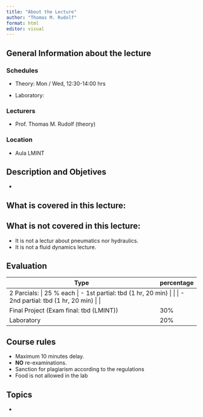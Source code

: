```yaml
---
title: "About the Lecture"
author: "Thomas M. Rudolf"
format: html
editor: visual
---
```


## General Information about the lecture

### Schedules

-   Theory: Mon / Wed, 12:30-14:00 hrs

-   Laboratory:

### Lecturers

-   Prof. Thomas M. Rudolf (theory)

### Location

-   Aula LMINT

## Description and Objetives

-   

## What is covered in this lecture:


## What is not covered in this lecture:

-   It is not a lectur about pneumatics nor hydraulics.
-   It is not a fluid dynamics lecture.

## Evaluation

+----------------------------------------------------------+--------------+
| Type                                                     | percentage   |
+==========================================================+==============+
| 2 Parcials:                                              | 25 % each    |
|                                                          |              |
| -   1st partial: tbd  (1 hr, 20 min) |              |
|                                                          |              |
| -   2nd partial: tbd (1 hr, 20 min) |              |
+----------------------------------------------------------+--------------+
| Final Project (Exam final: tbd (LMINT))                  | 30%          |
+----------------------------------------------------------+--------------+
| Laboratory                                               | 20%          |
+----------------------------------------------------------+--------------+

## Course rules

-   Maximum 10 minutes delay.
-   **NO** re-examinations.
-   Sanction for plagiarism according to the regulations
-   Food is not allowed in the lab

## Topics

-   